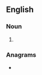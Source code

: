 ==English==

===Noun===
{{head|en|noun plural form}}

# {{plural of|Ionian|lang=en}}

===Anagrams===
* {{anagrams|en|a=aiinnos|Ioannis}}